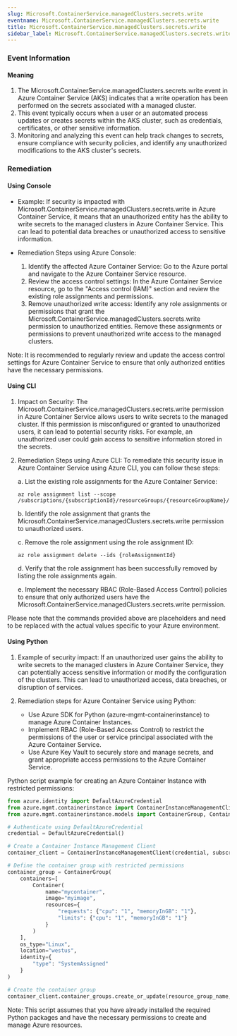 ```yaml
--- 
slug: Microsoft.ContainerService.managedClusters.secrets.write
eventname: Microsoft.ContainerService.managedClusters.secrets.write
title: Microsoft.ContainerService.managedClusters.secrets.write
sidebar_label: Microsoft.ContainerService.managedClusters.secrets.write
---
```

                       
### Event Information

#### Meaning

1. The Microsoft.ContainerService.managedClusters.secrets.write event in Azure Container Service (AKS) indicates that a write operation has been performed on the secrets associated with a managed cluster.
2. This event typically occurs when a user or an automated process updates or creates secrets within the AKS cluster, such as credentials, certificates, or other sensitive information.
3. Monitoring and analyzing this event can help track changes to secrets, ensure compliance with security policies, and identify any unauthorized modifications to the AKS cluster's secrets.

### Remediation

#### Using Console

- Example: If security is impacted with Microsoft.ContainerService.managedClusters.secrets.write in Azure Container Service, it means that an unauthorized entity has the ability to write secrets to the managed clusters in Azure Container Service. This can lead to potential data breaches or unauthorized access to sensitive information.

- Remediation Steps using Azure Console:
  1. Identify the affected Azure Container Service: Go to the Azure portal and navigate to the Azure Container Service resource.
  2. Review the access control settings: In the Azure Container Service resource, go to the "Access control (IAM)" section and review the existing role assignments and permissions.
  3. Remove unauthorized write access: Identify any role assignments or permissions that grant the Microsoft.ContainerService.managedClusters.secrets.write permission to unauthorized entities. Remove these assignments or permissions to prevent unauthorized write access to the managed clusters.

Note: It is recommended to regularly review and update the access control settings for Azure Container Service to ensure that only authorized entities have the necessary permissions.

#### Using CLI

1. Impact on Security: The Microsoft.ContainerService.managedClusters.secrets.write permission in Azure Container Service allows users to write secrets to the managed cluster. If this permission is misconfigured or granted to unauthorized users, it can lead to potential security risks. For example, an unauthorized user could gain access to sensitive information stored in the secrets.

2. Remediation Steps using Azure CLI: To remediate this security issue in Azure Container Service using Azure CLI, you can follow these steps:

   a. List the existing role assignments for the Azure Container Service:
      ```
      az role assignment list --scope /subscriptions/{subscriptionId}/resourceGroups/{resourceGroupName}/providers/Microsoft.ContainerService/managedClusters/{clusterName}
      ```

   b. Identify the role assignment that grants the Microsoft.ContainerService.managedClusters.secrets.write permission to unauthorized users.

   c. Remove the role assignment using the role assignment ID:
      ```
      az role assignment delete --ids {roleAssignmentId}
      ```

   d. Verify that the role assignment has been successfully removed by listing the role assignments again.

   e. Implement the necessary RBAC (Role-Based Access Control) policies to ensure that only authorized users have the Microsoft.ContainerService.managedClusters.secrets.write permission.

Please note that the commands provided above are placeholders and need to be replaced with the actual values specific to your Azure environment.

#### Using Python

1. Example of security impact: If an unauthorized user gains the ability to write secrets to the managed clusters in Azure Container Service, they can potentially access sensitive information or modify the configuration of the clusters. This can lead to unauthorized access, data breaches, or disruption of services.

2. Remediation steps for Azure Container Service using Python:
   - Use Azure SDK for Python (azure-mgmt-containerinstance) to manage Azure Container Instances.
   - Implement RBAC (Role-Based Access Control) to restrict the permissions of the user or service principal associated with the Azure Container Service.
   - Use Azure Key Vault to securely store and manage secrets, and grant appropriate access permissions to the Azure Container Service.

Python script example for creating an Azure Container Instance with restricted permissions:

```python
from azure.identity import DefaultAzureCredential
from azure.mgmt.containerinstance import ContainerInstanceManagementClient
from azure.mgmt.containerinstance.models import ContainerGroup, Container

# Authenticate using DefaultAzureCredential
credential = DefaultAzureCredential()

# Create a Container Instance Management Client
container_client = ContainerInstanceManagementClient(credential, subscription_id)

# Define the container group with restricted permissions
container_group = ContainerGroup(
    containers=[
        Container(
            name="mycontainer",
            image="myimage",
            resources={
                "requests": {"cpu": "1", "memoryInGB": "1"},
                "limits": {"cpu": "1", "memoryInGB": "1"}
            }
        )
    ],
    os_type="Linux",
    location="westus",
    identity={
        "type": "SystemAssigned"
    }
)

# Create the container group
container_client.container_groups.create_or_update(resource_group_name, container_group_name, container_group)
```

Note: This script assumes that you have already installed the required Python packages and have the necessary permissions to create and manage Azure resources.


 